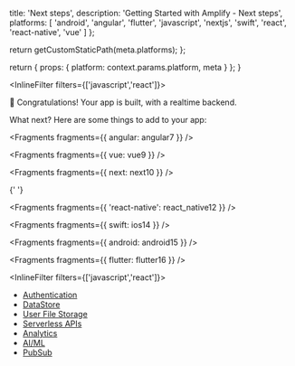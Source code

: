 
  title: 'Next steps',
  description: 'Getting Started with Amplify - Next steps',
  platforms: [
    'android',
    'angular',
    'flutter',
    'javascript',
    'nextjs',
    'swift',
    'react',
    'react-native',
    'vue'
  ]
};

  return getCustomStaticPath(meta.platforms);
};

  return {
    props: {
      platform: context.params.platform,
      meta
    }
  };
}



<InlineFilter filters={['javascript','react']}>

🎉 Congratulations! Your app is built, with a realtime backend.

What next? Here are some things to add to your app:

</InlineFilter>


<Fragments fragments={{ angular: angular7 }} />


<Fragments fragments={{ vue: vue9 }} />


<Fragments fragments={{ next: next10 }} />


{' '}

<Fragments fragments={{ 'react-native': react_native12 }} />


<Fragments fragments={{ swift: ios14 }} />


<Fragments fragments={{ android: android15 }} />


<Fragments fragments={{ flutter: flutter16 }} />

<InlineFilter filters={['javascript','react']}>

- [Authentication](/lib/auth/getting-started)
- [DataStore](/lib/datastore/getting-started)
- [User File Storage](/lib/storage/getting-started)
- [Serverless APIs](/lib/graphqlapi/getting-started)
- [Analytics](/lib/analytics/getting-started)
- [AI/ML](/lib/predictions/getting-started)
- [PubSub](/lib/pubsub/getting-started)

</InlineFilter>
